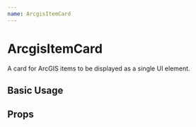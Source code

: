 ```yaml
---
name: ArcgisItemCard
---
```





# ArcgisItemCard

A card for ArcGIS items to be displayed as a single UI element.

## Basic Usage

<Playground>
  <div>
    <div>
      <ArcgisItemCard item={item} />
    </div>
  </div>
</Playground>

## Props

<PropsTable of={ArcgisItemCard} />
